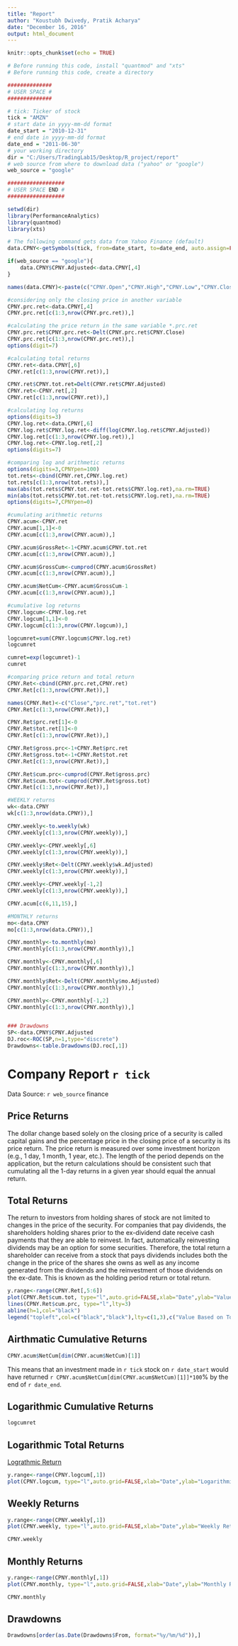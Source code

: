 ```yaml
---
title: "Report"
author: "Koustubh Dwivedy, Pratik Acharya"
date: "December 16, 2016"
output: html_document
---
```


```r
knitr::opts_chunk$set(echo = TRUE)
```

```r
# Before running this code, install "quantmod" and "xts"
# Before running this code, create a directory 

##############
# USER SPACE #
##############

# tick: Ticker of stock
tick = "AMZN"
# start date in yyyy-mm-dd format
date_start = "2010-12-31"
# end date in yyyy-mm-dd format
date_end = "2011-06-30"
# your working directory
dir = "C:/Users/TradingLab15/Desktop/R_project/report"
# web source from where to download data ("yahoo" or "google")
web_source = "google"

##################
# USER SPACE END #
##################
```

```r
setwd(dir)
library(PerformanceAnalytics)
library(quantmod)
library(xts)

# The following command gets data from Yahoo Finance (default)
data.CPNY<-getSymbols(tick, from=date_start, to=date_end, auto.assign=FALSE, src = web_source)

if(web_source == "google"){
	data.CPNY$CPNY.Adjusted<-data.CPNY[,4]
}

names(data.CPNY)<-paste(c("CPNY.Open","CPNY.High","CPNY.Low","CPNY.Close","CPNY.Volume","CPNY.Adjusted"))

#considering only the closing price in another variable
CPNY.prc.ret<-data.CPNY[,4]
CPNY.prc.ret[c(1:3,nrow(CPNY.prc.ret)),]

#calculating the price return in the same variable *.prc.ret
CPNY.prc.ret$CPNY.prc.ret<-Delt(CPNY.prc.ret$CPNY.Close)
CPNY.prc.ret[c(1:3,nrow(CPNY.prc.ret)),]
options(digit=7)

#calculating total returns
CPNY.ret<-data.CPNY[,6]
CPNY.ret[c(1:3,nrow(CPNY.ret)),]

CPNY.ret$CPNY.tot.ret=Delt(CPNY.ret$CPNY.Adjusted)
CPNY.ret<-CPNY.ret[,2]
CPNY.ret[c(1:3,nrow(CPNY.ret)),]

#calculating log returns
options(digits=3)
CPNY.log.ret<-data.CPNY[,6]
CPNY.log.ret$CPNY.log.ret<-diff(log(CPNY.log.ret$CPNY.Adjusted))
CPNY.log.ret[c(1:3,nrow(CPNY.log.ret)),]
CPNY.log.ret<-CPNY.log.ret[,2]
options(digits=7)

#comparing log and arithmetic returns
options(digits=3,CPNYpen=100)
tot.rets<-cbind(CPNY.ret,CPNY.log.ret)
tot.rets[c(1:3,nrow(tot.rets)),]
max(abs(tot.rets$CPNY.tot.ret-tot.rets$CPNY.log.ret),na.rm=TRUE)
min(abs(tot.rets$CPNY.tot.ret-tot.rets$CPNY.log.ret),na.rm=TRUE)
options(digits=7,CPNYpen=0)

#cumulating arithmetic returns
CPNY.acum<-CPNY.ret
CPNY.acum[1,1]<-0
CPNY.acum[c(1:3,nrow(CPNY.acum)),]

CPNY.acum$GrossRet<-1+CPNY.acum$CPNY.tot.ret
CPNY.acum[c(1:3,nrow(CPNY.acum)),]

CPNY.acum$GrossCum<-cumprod(CPNY.acum$GrossRet)
CPNY.acum[c(1:3,nrow(CPNY.acum)),]

CPNY.acum$NetCum<-CPNY.acum$GrossCum-1
CPNY.acum[c(1:3,nrow(CPNY.acum)),]

#cumulative log returns
CPNY.logcum<-CPNY.log.ret
CPNY.logcum[1,1]<-0
CPNY.logcum[c(1:3,nrow(CPNY.logcum)),]

logcumret=sum(CPNY.logcum$CPNY.log.ret)
logcumret

cumret=exp(logcumret)-1
cumret

#comparing price return and total return
CPNY.Ret<-cbind(CPNY.prc.ret,CPNY.ret)
CPNY.Ret[c(1:3,nrow(CPNY.Ret)),]

names(CPNY.Ret)<-c("Close","prc.ret","tot.ret")
CPNY.Ret[c(1:3,nrow(CPNY.Ret)),]

CPNY.Ret$prc.ret[1]<-0
CPNY.Ret$tot.ret[1]<-0
CPNY.Ret[c(1:3,nrow(CPNY.Ret)),]

CPNY.Ret$gross.prc<-1+CPNY.Ret$prc.ret
CPNY.Ret$gross.tot<-1+CPNY.Ret$tot.ret
CPNY.Ret[c(1:3,nrow(CPNY.Ret)),]

CPNY.Ret$cum.prc<-cumprod(CPNY.Ret$gross.prc)
CPNY.Ret$cum.tot<-cumprod(CPNY.Ret$gross.tot)
CPNY.Ret[c(1:3,nrow(CPNY.Ret)),]

#WEEKLY returns
wk<-data.CPNY
wk[c(1:3,nrow(data.CPNY)),]

CPNY.weekly<-to.weekly(wk)
CPNY.weekly[c(1:3,nrow(CPNY.weekly)),]

CPNY.weekly<-CPNY.weekly[,6]
CPNY.weekly[c(1:3,nrow(CPNY.weekly)),]

CPNY.weekly$Ret<-Delt(CPNY.weekly$wk.Adjusted)
CPNY.weekly[c(1:3,nrow(CPNY.weekly)),]

CPNY.weekly<-CPNY.weekly[-1,2]
CPNY.weekly[c(1:3,nrow(CPNY.weekly)),]

CPNY.acum[c(6,11,15),]

#MONTHLY returns
mo<-data.CPNY
mo[c(1:3,nrow(data.CPNY)),]

CPNY.monthly<-to.monthly(mo)
CPNY.monthly[c(1:3,nrow(CPNY.monthly)),]

CPNY.monthly<-CPNY.monthly[,6]
CPNY.monthly[c(1:3,nrow(CPNY.monthly)),]

CPNY.monthly$Ret<-Delt(CPNY.monthly$mo.Adjusted)
CPNY.monthly[c(1:3,nrow(CPNY.monthly)),]

CPNY.monthly<-CPNY.monthly[-1,2]
CPNY.monthly[c(1:3,nrow(CPNY.monthly)),]


### Drawdowns
SP<-data.CPNY$CPNY.Adjusted
DJ.roc<-ROC(SP,n=1,type="discrete")
Drawdowns<-table.Drawdowns(DJ.roc[,1])
```


# Company Report `r tick`
Data Source: `r web_source` finance

## Price Returns
The dollar change based solely on the closing price of a security is called capital gains and the percentage price in the closing price of a security is its price return. The price return is measured over some investment horizon (e.g., 1 day, 1 month, 1 year, etc.). The length of the period depends on the application, but the return calculations should be consistent such that cumulating all the 1-day returns in a given year should equal the annual return.

## Total Returns
The return to investors from holding shares of stock are not limited to changes in the price of the security. For companies that pay dividends, the shareholders holding shares prior to the ex-dividend date receive cash payments that they are able to
reinvest. In fact, automatically reinvesting dividends may be an option for some securities. Therefore, the total return a shareholder can receive from a stock that pays dividends includes both the change in the price of the shares she owns as well
as any income generated from the dividends and the reinvestment of those dividends on the ex-date. This is known as the holding period return or total return.


```r
y.range<-range(CPNY.Ret[,5:6])
plot(CPNY.Ret$cum.tot, type="l",auto.grid=FALSE,xlab="Date",ylab="Value of Investment ($)",ylim=y.range,minor.ticks=FALSE, main="Stock Performance Based On Total Returns and Price Returns")
lines(CPNY.Ret$cum.prc, type="l",lty=3)
abline(h=1,col="black")
legend("topleft",col=c("black","black"),lty=c(1,3),c("Value Based on Total Return","Value Based on Price Return"))
```

## Airthmatic Cumulative Returns

```r
CPNY.acum$NetCum[dim(CPNY.acum$NetCum)[1]]
```

This means that an investment made in `r tick` stock on `r date_start` would have returned `r CPNY.acum$NetCum[dim(CPNY.acum$NetCum)[1]]*100`% by the end of `r date_end`.

## Logarithmic Cumulative Returns
```r
logcumret
```

## Logarithmic Total Returns
[Lograthmic Return](https://en.wikipedia.org/wiki/Rate_of_return#Logarithmic_or_continuously_compounded_return)


```r
y.range<-range(CPNY.logcum[,1])
plot(CPNY.logcum, type="l",auto.grid=FALSE,xlab="Date",ylab="Logarithmic Total Returns", ylim=y.range,minor.ticks=FALSE, main=tick)
```


## Weekly Returns
```r
y.range<-range(CPNY.weekly[,1])
plot(CPNY.weekly, type="l",auto.grid=FALSE,xlab="Date",ylab="Weekly Returns", ylim=y.range,minor.ticks=FALSE, main=tick)
```
```r
CPNY.weekly
```

## Monthly Returns
```r
y.range<-range(CPNY.monthly[,1])
plot(CPNY.monthly, type="l",auto.grid=FALSE,xlab="Date",ylab="Monthly Returns", ylim=y.range,minor.ticks=FALSE, main=tick)
```
```r
CPNY.monthly
```

## Drawdowns
```r
Drawdowns[order(as.Date(Drawdowns$From, format="%y/%m/%d")),]
```